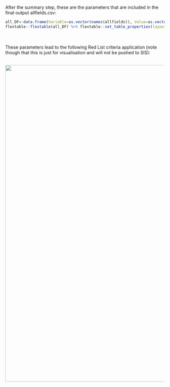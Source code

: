 
After the summary step, these are the parameters that are included in the final output allfields.csv:

```r
all_DF<-data.frame(Variable=as.vector(names(allfields)), Value=as.vector(unlist(allfields[1,])))
flextable::flextable(all_DF) %>% flextable::set_table_properties(layout="autofit")

```


<br><br>
These parameters lead to the following Red List criteria application (note though that this is just for visualisation and will not be pushed to SIS):

<br>
<center>
![](`r paste0(outDir, '/Plots/Plot_assign.png')`){width=1000px}
</center>



